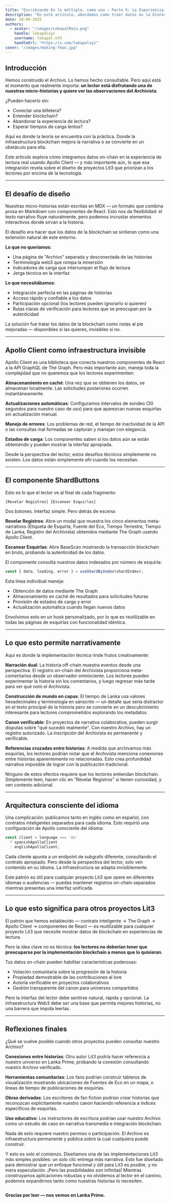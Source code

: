 ```yaml
---
title: "Escribiendo En lo múltiple, como uno — Parte 5: La Experiencia de Lectura"
description: "En este artículo, abordamos como traer datos en la blockchain a los lecores en una forma elegante."
date: 28-09-2025
authors:
  - avatar: "/images/LokapalMain.png"
    handle: lokapalxyz
    username: lokapal.eth
    handleUrl: "https://x.com/lokapalxyz"
cover: "/images/making-fmao.jpg"
---
```


## Introducción

Hemos construido el Archivo. Lo hemos hecho consultable. Pero aquí está el momento que realmente importa: **un lector está disfrutando una de nuestras micro-historias y quiere ver las observaciones del Archivista**.

¿Pueden hacerlo sin:
- Conectar una billetera?
- Entender blockchain?
- Abandonar la experiencia de lectura?
- Esperar tiempos de carga lentos?

Aquí es donde la teoría se encuentra con la práctica. Donde la infraestructura blockchain mejora la narrativa o se convierte en un obstáculo para ella.

Este artículo explora cómo integramos datos on-chain en la experiencia de lectura real usando Apollo Client — y más importante aún, lo que esa integración revela sobre el diseño de proyectos Lit3 que priorizan a los lectores por encima de la tecnología.

---

## El desafío de diseño

Nuestras micro-historias están escritas en MDX — un formato que combina prosa en Markdown con componentes de React. Esto nos da flexibilidad: el texto narrativo fluye naturalmente, pero podemos incrustar elementos interactivos donde sirvan a la historia.

El desafío era hacer que los datos de la blockchain se sintieran como una extensión natural de este entorno.

**Lo que no queríamos**:
- Una página de "Archivo" separada y desconectada de las historias
- Terminología web3 que rompa la inmersión
- Indicadores de carga que interrumpan el flujo de lectura
- Jerga técnica en la interfaz

**Lo que necesitábamos**:
- Integración perfecta en las páginas de historias
- Acceso rápido y confiable a los datos
- Participación opcional (los lectores pueden ignorarlo si quieren)
- Rutas claras de verificación para lectores que se preocupan por la autenticidad

La solución fue tratar los datos de la blockchain como notas al pie mejoradas — disponibles si las quieres, invisibles si no.

---

## Apollo Client como infraestructura invisible

Apollo Client es una biblioteca que conecta nuestros componentes de React a la API GraphQL de The Graph. Pero más importante aún, maneja toda la complejidad que no queremos que los lectores experimenten:

**Almacenamiento en caché**: Una vez que se obtienen los datos, se almacenan localmente. Las solicitudes posteriores ocurren instantáneamente.

**Actualizaciones automáticas**: Configuramos intervalos de sondeo (30 segundos para nuestro caso de uso) para que aparezcan nuevas esquirlas sin actualización manual.

**Manejo de errores**: Los problemas de red, el tiempo de inactividad de la API o las consultas mal formadas se capturan y manejan con elegancia.

**Estados de carga**: Los componentes saben si los datos aún se están obteniendo y pueden mostrar la interfaz apropiada.

Desde la perspectiva del lector, estos desafíos técnicos simplemente no existen. Los datos están simplemente *ahí* cuando los necesitan.

---

## El componente ShardButtons

Esto es lo que el lector ve al final de cada fragmento:

```
[Revelar Registros] [Escanear Esquirlas]
```

Dos botones. Interfaz simple. Pero detrás de escena:

**Revelar Registros**: Abre un modal que muestra los cinco elementos meta-narrativos (Etiqueta de Esquirla, Fuente del Eco, Tiempo Terrestre, Tiempo de Lanka, Registro del Archivista) obtenidos mediante The Graph usando Apollo Client.

**Escanear Esquirlas**: Abre BaseScan mostrando la transacción blockchain en bruto, probando la autenticidad de los datos.

El componente consulta nuestros datos indexados por número de esquirla:

```typescript
const { data, loading, error } = useShardByIndex(shardIndex);
```

Esta línea individual maneja:
- Obtención de datos mediante The Graph
- Almacenamiento en caché de resultados para solicitudes futuras
- Provisión de estados de carga y error
- Actualización automática cuando llegan nuevos datos

Envolvimos esto en un hook personalizado, por lo que es reutilizable en todas las páginas de esquirlas con funcionalidad idéntica.

---

## Lo que esto permite narrativamente

Aquí es donde la implementación técnica rinde frutos creativamente:

**Narración dual**: La historia off-chain muestra eventos desde una perspectiva. El registro on-chain del Archivista proporciona meta-comentarios desde un observador omnisciente. Los lectores pueden experimentar la historia sin los comentarios, y luego regresar más tarde para ver qué notó el Archivista.

**Construcción de mundo en capas**: El tiempo de Lanka usa valores hexadecimales y terminología en sánscrito — un detalle que sería distractor en el texto principal de la historia pero se convierte en un descubrimiento interesante para lectores comprometidos explorando los metadatos.

**Canon verificable**: En proyectos de narrativa colaborativa, pueden surgir disputas sobre "qué sucedió realmente". Con nuestro Archivo, hay un registro autorizado. La inscripción del Archivista es permanente y verificable.

**Referencias cruzadas entre historias**: A medida que archivamos más esquirlas, los lectores podrían notar que el Archivista menciona conexiones entre historias aparentemente no relacionadas. Esto crea profundidad narrativa imposible de lograr con la publicación tradicional.

Ninguno de estos efectos requiere que los lectores entiendan blockchain. Simplemente leen, hacen clic en "Revelar Registros" si tienen curiosidad, y ven contexto adicional.

---

## Arquitectura consciente del idioma

Una complicación: publicamos tanto en inglés como en español, con contratos inteligentes separados para cada idioma. Esto requirió una configuración de Apollo consciente del idioma:

```typescript
const client = language === 'es' 
  ? spanishApolloClient 
  : englishApolloClient;
```

Cada cliente apunta a un endpoint de subgrafo diferente, consultando el contrato apropiado. Pero desde la perspectiva del lector, solo ven contenido en su idioma. La infraestructura se adapta invisiblemente.

Este patrón es útil para cualquier proyecto Lit3 que opere en diferentes idiomas o audiencias — puedes mantener registros on-chain separados mientras presentas una interfaz unificada.

---

## Lo que esto significa para otros proyectos Lit3

El patrón que hemos establecido — contrato inteligente → The Graph → Apollo Client → componentes de React — es reutilizable para cualquier proyecto Lit3 que necesite mostrar datos de blockchain en experiencias de lectura.

Pero la idea clave no es técnica: **los lectores no deberían tener que preocuparse por la implementación blockchain a menos que lo quisieran**.

Tus datos on-chain pueden habilitar características poderosas:
- Votación comunitaria sobre la progresión de la historia
- Propiedad demostrable de las contribuciones al lore
- Autoría verificable en proyectos colaborativos
- Gestión transparente del canon para universos compartidos

Pero la interfaz del lector debe sentirse natural, rápida y opcional. La infraestructura Web3 debe ser una base que permita mejores historias, no una barrera que impida leerlas.

---

## Reflexiones finales

¿Qué se vuelve posible cuando otros proyectos pueden consultar nuestro Archivo?

**Conexiones entre historias**: Otro autor Lit3 podría hacer referencia a nuestro universo en Lanka Prime, probando la conexión consultando nuestro Archivo verificado.

**Herramientas comunitarias**: Los fans podrían construir tableros de visualización mostrando ubicaciones de Fuentes de Eco en un mapa, o líneas de tiempo de publicaciones de esquirlas.

**Obras derivadas**: Los escritores de fan fiction podrían crear historias que reconozcan explícitamente nuestro canon haciendo referencia a índices específicos de esquirlas.

**Uso educativo**: Los instructores de escritura podrían usar nuestro Archivo como un estudio de caso en narrativa transmedia e integración blockchain.

Nada de esto requiere nuestro permiso o participación. El Archivo es infraestructura permanente y pública sobre la cual cualquiera puede construir.

Y esto es solo el comienzo. Diseñamos una de las implementaciones Lit3 más simples posibles: un solo clic entrega más narrativa. Esto fue diseñado para demostrar que un enfoque funcional y útil para Lit3 es posible, y no mera especulación. ¡Pero las posibilidades son infinitas! Mientras construyamos aplicaciones robustas y no olvidemos al lector en el camino, podemos expandirnos tanto como nuestras historias lo necesiten.

<Image
  src="/images/banner-purple.png"
  alt=""
  width={1580}
  height={140}
/>

**Gracias por leer — nos vemos en Lanka Prime.**